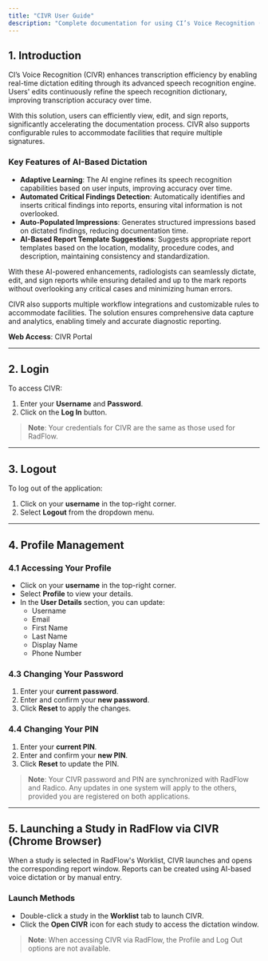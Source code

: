```yaml
---
title: "CIVR User Guide"
description: "Complete documentation for using CI’s Voice Recognition (CIVR), covering login, profile management, dictation features, and workflow tools."
---
```


## 1. Introduction

CI’s Voice Recognition (CIVR) enhances transcription efficiency by enabling real-time dictation editing through its advanced speech recognition engine. Users' edits continuously refine the speech recognition dictionary, improving transcription accuracy over time.

With this solution, users can efficiently view, edit, and sign reports, significantly accelerating the documentation process. CIVR also supports configurable rules to accommodate facilities that require multiple signatures.

### Key Features of AI-Based Dictation

- **Adaptive Learning**: The AI engine refines its speech recognition capabilities based on user inputs, improving accuracy over time.
- **Automated Critical Findings Detection**: Automatically identifies and inserts critical findings into reports, ensuring vital information is not overlooked.
- **Auto-Populated Impressions**: Generates structured impressions based on dictated findings, reducing documentation time.
- **AI-Based Report Template Suggestions**: Suggests appropriate report templates based on the location, modality, procedure codes, and description, maintaining consistency and standardization.

With these AI-powered enhancements, radiologists can seamlessly dictate, edit, and sign reports while ensuring detailed and up to the mark reports without overlooking any critical cases and minimizing human errors.

CIVR also supports multiple workflow integrations and customizable rules to accommodate facilities. The solution ensures comprehensive data capture and analytics, enabling timely and accurate diagnostic reporting.

**Web Access**: CIVR Portal

---

## 2. Login

To access CIVR:

1. Enter your **Username** and **Password**.
2. Click on the **Log In** button.

> **Note**: Your credentials for CIVR are the same as those used for RadFlow.

---

## 3. Logout

To log out of the application:

1. Click on your **username** in the top-right corner.
2. Select **Logout** from the dropdown menu.

---

## 4. Profile Management

### 4.1 Accessing Your Profile

- Click on your **username** in the top-right corner.
- Select **Profile** to view your details.
- In the **User Details** section, you can update:
  - Username
  - Email
  - First Name
  - Last Name
  - Display Name
  - Phone Number

### 4.3 Changing Your Password

1. Enter your **current password**.
2. Enter and confirm your **new password**.
3. Click **Reset** to apply the changes.

### 4.4 Changing Your PIN

1. Enter your **current PIN**.
2. Enter and confirm your **new PIN**.
3. Click **Reset** to update the PIN.

> **Note**: Your CIVR password and PIN are synchronized with RadFlow and Radico. Any updates in one system will apply to the others, provided you are registered on both applications.

---

## 5. Launching a Study in RadFlow via CIVR (Chrome Browser)

When a study is selected in RadFlow's Worklist, CIVR launches and opens the corresponding report window. Reports can be created using AI-based voice dictation or by manual entry.

### Launch Methods

- Double-click a study in the **Worklist** tab to launch CIVR.
- Click the **Open CIVR** icon for each study to access the dictation window.

> **Note**: When accessing CIVR via RadFlow, the Profile and Log Out options are not available.